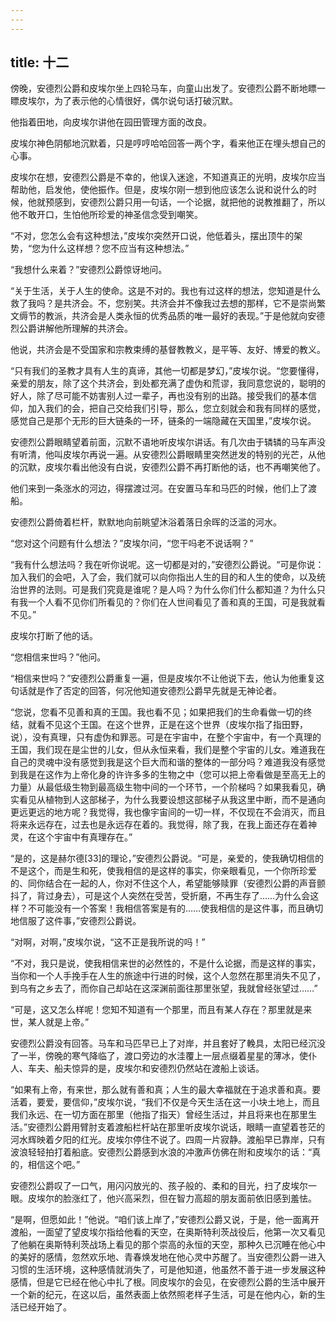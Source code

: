 ```yaml
---
---
---
```

title: 十二
---




傍晚，安德烈公爵和皮埃尔坐上四轮马车，向童山出发了。安德烈公爵不断地瞟一瞟皮埃尔，为了表示他的心情很好，偶尔说句话打破沉默。

他指着田地，向皮埃尔讲他在园田管理方面的改良。

皮埃尔神色阴郁地沉默着，只是哼哼哈哈回答一两个字，看来他正在埋头想自己的心事。

皮埃尔在想，安德烈公爵是不幸的，他误入迷途，不知道真正的光明，皮埃尔应当帮助他，启发他，使他振作。但是，皮埃尔刚一想到他应该怎么说和说什么的时候，他就预感到，安德烈公爵只用一句话，一个论据，就把他的说教推翻了，所以他不敢开口，生怕他所珍爱的神圣信念受到嘲笑。

“不对，您怎么会有这种想法，”皮埃尔突然开口说，他低着头，摆出顶牛的架势，“您为什么这样想？您不应当有这种想法。”

“我想什么来着？”安德烈公爵惊讶地问。

“关于生活，关于人生的使命。这是不对的。我也有过这样的想法，您知道是什么救了我吗？是共济会。不，您别笑。共济会并不像我过去想的那样，它不是崇尚繁文缛节的教派，共济会是人类永恒的优秀品质的唯一最好的表现。”于是他就向安德烈公爵讲解他所理解的共济会。

他说，共济会是不受国家和宗教束缚的基督教教义，是平等、友好、博爱的教义。

“只有我们的圣教才具有人生的真谛，其他一切都是梦幻，”皮埃尔说。“您要懂得，亲爱的朋友，除了这个共济会，到处都充满了虚伪和荒谬，我同意您说的，聪明的好人，除了尽可能不妨害别人过一辈子，再也没有别的出路。接受我们的基本信仰，加入我们的会，把自己交给我们引导，那么，您立刻就会和我有同样的感觉，感觉自己是那个无形的巨大链条的一环，链条的一端隐藏在天国里，”皮埃尔说。

安德烈公爵眼睛望着前面，沉默不语地听皮埃尔讲话。有几次由于辚辚的马车声没有听清，他叫皮埃尔再说一遍。从安德烈公爵眼睛里突然迸发的特别的光芒，从他的沉默，皮埃尔看出他没有白说，安德烈公爵不再打断他的话，也不再嘲笑他了。

他们来到一条涨水的河边，得摆渡过河。在安置马车和马匹的时候，他们上了渡船。

安德烈公爵倚着栏杆，默默地向前眺望沐浴着落日余晖的泛滥的河水。

“您对这个问题有什么想法？”皮埃尔问，“您干吗老不说话啊？”

“我有什么想法吗？我在听你说呢。这一切都是对的，”安德烈公爵说。“可是你说：加入我们的会吧，入了会，我们就可以向你指出人生的目的和人生的使命，以及统治世界的法则。可是我们究竟是谁呢？是人吗？为什么你们什么都知道？为什么只有我一个人看不见你们所看见的？你们在人世间看见了善和真的王国，可是我就看不见。”

皮埃尔打断了他的话。

“您相信来世吗？”他问。

“相信来世吗？”安德烈公爵重复一遍，但是皮埃尔不让他说下去，他认为他重复这句话就是作了否定的回答，何况他知道安德烈公爵早先就是无神论者。

“您说，您看不见善和真的王国。我也看不见；如果把我们的生命看做一切的终结，就看不见这个王国。在这个世界，正是在这个世界（皮埃尔指了指田野，说），没有真理，只有虚伪和罪恶。可是在宇宙中，在整个宇宙中，有一个真理的王国，我们现在是尘世的儿女，但从永恒来看，我们是整个宇宙的儿女。难道我在自己的灵魂中没有感觉到我是这个巨大而和谐的整体的一部分吗？难道我没有感觉到我是在这作为上帝化身的许许多多的生物之中（您可以把上帝看做是至高无上的力量）从最低级生物到最高级生物中间的一个环节，一个阶梯吗？如果我看见，确实看见从植物到人这部梯子，为什么我要设想这部梯子从我这里中断，而不是通向更远更远的地方呢？我觉得，我也像宇宙间的一切一样，不仅现在不会消灭，而且将来永远存在，过去也是永远存在着的。我觉得，除了我，在我上面还存在着神灵，在这个宇宙中有真理存在。”



“是的，这是赫尔德[33]的理论，”安德烈公爵说。“可是，亲爱的，使我确切相信的不是这个，而是生和死，使我相信的是这样的事实，你亲眼看见，一个你所珍爱的、同你结合在一起的人，你对不住这个人，希望能够赎罪（安德烈公爵的声音颤抖了，背过身去），可是这个人突然在受苦，受折磨，不再生存了……为什么会这样？不可能没有一个答案！我相信答案是有的……使我相信的是这件事，而且确切地信服了这件事，”安德烈公爵说。

“对啊，对啊，”皮埃尔说，“这不正是我所说的吗！”

“不对，我只是说，使我相信来世的必然性的，不是什么论据，而是这样的事实，当你和一个人手挽手在人生的旅途中行进的时候，这个人忽然在那里消失不见了，到乌有之乡去了，而你自己却站在这深渊前面往那里张望，我就曾经张望过……”

“可是，这又怎么样呢！您知不知道有一个那里，而且有某人存在？那里就是来世，某人就是上帝。”

安德烈公爵没有回答。马车和马匹早已上了对岸，并且套好了輓具，太阳已经沉没了一半，傍晚的寒气降临了，渡口旁边的水洼覆上一层点缀着星星的薄冰，使仆人、车夫、船夫惊异的是，皮埃尔和安德烈仍然站在渡船上谈话。

“如果有上帝，有来世，那么就有善和真；人生的最大幸福就在于追求善和真。要活着，要爱，要信仰，”皮埃尔说，“我们不仅是今天生活在这一小块土地上，而且我们永远、在一切方面在那里（他指了指天）曾经生活过，并且将来也在那里生活。”安德烈公爵用臂肘支着渡船栏杆站在那里听皮埃尔说话，眼睛一直望着苍茫的河水辉映着夕阳的红光。皮埃尔停住不说了。四周一片寂静。渡船早已靠岸，只有波浪轻轻拍打着船底。安德烈公爵感到水浪的冲激声仿佛在附和皮埃尔的话：“真的，相信这个吧。”

安德烈公爵叹了一口气，用闪闪放光的、孩子般的、柔和的目光，扫了皮埃尔一眼。皮埃尔的脸涨红了，他兴高采烈，但在智力高超的朋友面前依旧感到羞怯。

“是啊，但愿如此！”他说。“咱们该上岸了，”安德烈公爵又说，于是，他一面离开渡船，一面望了望皮埃尔指给他看的天空，在奥斯特利茨战役后，他第一次又看见了他躺在奥斯特利茨战场上看见的那个崇高的永恒的天空，那种久已沉睡在他心中的美好的感情，忽然欢乐地、青春焕发地在他心灵中苏醒了。当安德烈公爵一进入习惯的生活环境，这种感情就消失了，可是他知道，他虽然不善于进一步发展这种感情，但是它已经在他心中扎了根。同皮埃尔的会见，在安德烈公爵的生活中展开一个新的纪元，在这以后，虽然表面上依然照老样子生活，可是在他内心，新的生活已经开始了。